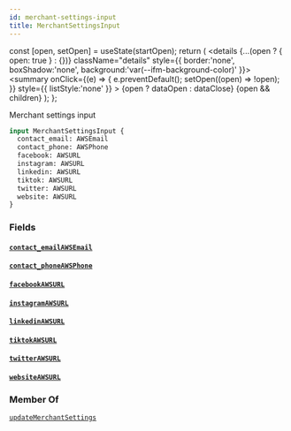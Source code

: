 ```yaml
---
id: merchant-settings-input
title: MerchantSettingsInput
---
```









  const [open, setOpen] = useState(startOpen);
  return (
    <details {...(open ? { open: true } : {})} className="details" style={{ border:'none', boxShadow:'none', background:'var(--ifm-background-color)' }}>
      <summary
        onClick={(e) => {
          e.preventDefault();
          setOpen((open) => !open);
        }}
        style={{ listStyle:'none' }}
      >
      {open ? dataOpen : dataClose}
      </summary>
      {open && children}
    </details>
  );
};








Merchant settings input


```graphql
input MerchantSettingsInput {
  contact_email: AWSEmail
  contact_phone: AWSPhone
  facebook: AWSURL
  instagram: AWSURL
  linkedin: AWSURL
  tiktok: AWSURL
  twitter: AWSURL
  website: AWSURL
}
```




### Fields

#### [`contact_email`](#)<Bullet />[`AWSEmail`](/docs/api/types/scalars/awsemail)  
> 
> 
> 
> 

#### [`contact_phone`](#)<Bullet />[`AWSPhone`](/docs/api/types/scalars/awsphone)  
> 
> 
> 
> 

#### [`facebook`](#)<Bullet />[`AWSURL`](/docs/api/types/scalars/awsurl)  
> 
> 
> 
> 

#### [`instagram`](#)<Bullet />[`AWSURL`](/docs/api/types/scalars/awsurl)  
> 
> 
> 
> 

#### [`linkedin`](#)<Bullet />[`AWSURL`](/docs/api/types/scalars/awsurl)  
> 
> 
> 
> 

#### [`tiktok`](#)<Bullet />[`AWSURL`](/docs/api/types/scalars/awsurl)  
> 
> 
> 
> 

#### [`twitter`](#)<Bullet />[`AWSURL`](/docs/api/types/scalars/awsurl)  
> 
> 
> 
> 

#### [`website`](#)<Bullet />[`AWSURL`](/docs/api/types/scalars/awsurl)  
> 
> 
> 
> 



### Member Of

[`updateMerchantSettings`](/docs/api/api/mutations/update-merchant-settings)  <Badge class="badge badge--secondary" text="mutation"/>

